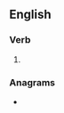 ==English==

===Verb===
{{head|en|verb form}}

# {{en-third-person singular of|embrown}}

===Anagrams===
* {{anagrams|en|Mewborns}}